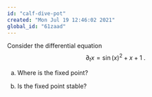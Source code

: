```yaml
---
id: "calf-dive-pot"
created: "Mon Jul 19 12:46:02 2021"
global_id: "61zaad"
---
```


Consider the differential equation $$\partial_t x = \sin(x)^2 + x + 1\ .$$


a. Where is the fixed point?

b. Is the fixed point stable?

